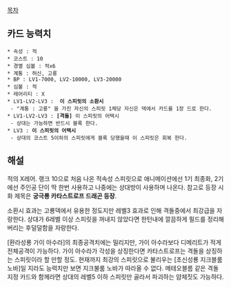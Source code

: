 [[목차]]

== 카드 능력치 ==
 * 속성 : 적
 * 코스트 : 10
 * 경멸 심볼 : 적x6
 * 계통 : 허신, 고룡
 * BP : LV1-7000, LV2-10000, LV3-20000
 * 심볼 : 적
 * 레어리티 : X
 * LV1-LV2-LV3 :  '''이 스피릿의 소환시'''
  - "계통 : 고룡" 을 가진 자신의 스피릿 1체당 자신은 덱에서 카드를 1장 드로 한다.
 * LV1-LV2-LV3 : '''[격돌] ''' 이 스피릿의 어택시
  - 상대는 가능하면 반드시 블록 한다.
 * LV3 : '''이 스피릿의 어택시'''
  - 상대의 코스트 5이하의 스피릿에게 블록 당했을때 이 스피릿은 회복 한다.
 
== 해설 ==

적의 X레어. 랭크 10으로 처음 나온 적속성 스피릿으로 애니메이션에선 1기 최종화, 2기에선 주인공 단이 딱 한번 사용하고 나중에는 상대방이 사용하며 나온다. 참고로 등장 시 화 제목은 '''궁극룡 카타스트로프 드래곤 등장'''. 

소환시 효과는 고룡덱에서 유용한 정도지만 레벨3 효과로 인해 격돌중에서 최강급을 자랑한다. 상대가 6레벨 이상 스피릿을 꺼내지 않았다면 한턴내에 깔끔하게 필드를 정리해 버리는 후덜덜함을 자랑한다. 

[환라성룡 가이 아수라]의 최종공격치에는 밀리지만, 가이 아수라보다 디메리트가 적게 전체공격이 가능하다. 가이 아수라가 각성을 상징한다면 카타스트로프는 격돌을 상징하는 스피릿이라 할 만할 정도. 현재까지 최강의 스피릿으로 불리우는 [초신성룡 지크블룸 노바]일 지라도 능력치만 보면 지크불룸 노바가 따라올 수 없다. 메테오블름 같은 격돌 지정 카드와 함께라면 상대의 레벨5 이하 스피릿만 골라서 파괴하는 얌체짓도 가능하다. 

